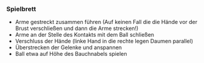 ### Spielbrett

- Arme gestreckt zusammen führen (Auf keinen Fall die die Hände vor der Brust verschließen und dann die Arme strecken!)
- Arme an der Stelle des Kontakts mit dem Ball schließen
- Verschluss der Hände (linke Hand in die rechte legen Daumen parallel)
- Überstrecken der Gelenke und anspannen
- Ball etwa auf Höhe des Bauchnabels spielen
